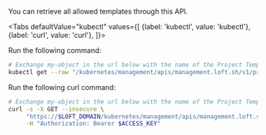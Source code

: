 

You can retrieve all allowed templates through this API.

<Tabs
    defaultValue="kubectl"
    values={[
      {label: 'kubectl', value: 'kubectl'},
      {label: 'curl', value: 'curl'},
    ]}>
  <TabItem value="kubectl">


Run the following command:
```bash
# Exchange my-object in the url below with the name of the Project Templates
kubectl get --raw "/kubernetes/management/apis/management.loft.sh/v1/projects/my-object/templates"
```


  </TabItem>
  <TabItem value="curl">


Run the following curl command:
```bash
# Exchange my-object in the url below with the name of the Project Templates
curl -s -X GET --insecure \
     "https://$LOFT_DOMAIN/kubernetes/management/apis/management.loft.sh/v1/projects/my-object/templates" \
     -H "Authorization: Bearer $ACCESS_KEY"
```


  </TabItem>
</Tabs>
